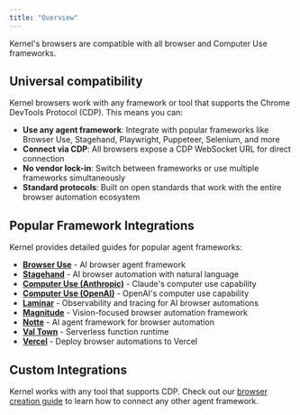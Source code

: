 ```yaml
---
title: "Overview"
---
```


Kernel's browsers are compatible with all browser and Computer Use frameworks.

## Universal compatibility

Kernel browsers work with any framework or tool that supports the Chrome DevTools Protocol (CDP). This means you can:

- **Use any agent framework**: Integrate with popular frameworks like Browser Use, Stagehand, Playwright, Puppeteer, Selenium, and more
- **Connect via CDP**: All browsers expose a CDP WebSocket URL for direct connection
- **No vendor lock-in**: Switch between frameworks or use multiple frameworks simultaneously
- **Standard protocols**: Built on open standards that work with the entire browser automation ecosystem

## Popular Framework Integrations

Kernel provides detailed guides for popular agent frameworks:

- **[Browser Use](/integrations/browser-use)** - AI browser agent framework
- **[Stagehand](/integrations/stagehand)** - AI browser automation with natural language
- **[Computer Use (Anthropic)](/integrations/computer-use/anthropic)** - Claude's computer use capability
- **[Computer Use (OpenAI)](/integrations/computer-use/openai)** - OpenAI's computer use capability
- **[Laminar](/integrations/laminar)** - Observability and tracing for AI browser automations
- **[Magnitude](/integrations/magnitude)** - Vision-focused browser automation framework
- **[Notte](/integrations/notte)** - AI agent framework for browser automation
- **[Val Town](/integrations/valtown)** - Serverless function runtime
- **[Vercel](https://github.com/onkernel/vercel-template)** - Deploy browser automations to Vercel

## Custom Integrations

Kernel works with any tool that supports CDP. Check out our [browser creation guide](/browsers/create-a-browser) to learn how to connect any other agent framework.